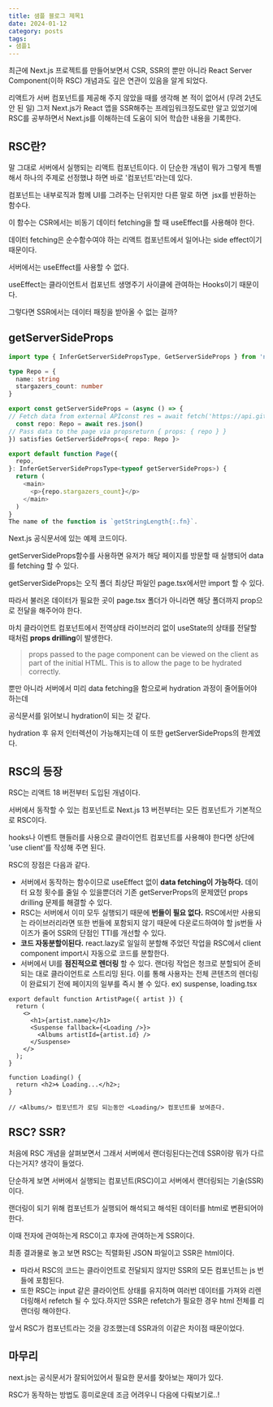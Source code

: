 ```yaml
---
title: 샘플 블로그 제목1
date: 2024-01-12
category: posts
tags: 
- 샘플1
---
```


최근에 Next.js 프로젝트를 만들어보면서 CSR, SSR의 뿐만 아니라 React Server Component(이하 RSC) 개념과도 깊은 연관이 있음을 알게 되었다.

리액트가 서버 컴포넌트를 제공해 주지 않았을 때를 생각해 본 적이 없어서 (무려 2년도 안 된 일) 그저 Next.js가 React 앱을 SSR해주는 프레임워크정도로만 알고 있었기에 RSC를 공부하면서 Next.js를 이해하는데 도움이 되어 학습한 내용을 기록한다.

## **RSC란?**

말 그대로 서버에서 실행되는 리액트 컴포넌트이다. 이 단순한 개념이 뭐가 그렇게 특별해서 하나의 주제로 선정했냐 하면 바로 '컴포넌트'라는데 있다.

컴포넌트는 내부로직과 함께 UI를 그려주는 단위지만 다른 말로 하면  jsx를 반환하는 함수다.

이 함수는 CSR에서는 비동기 데이터 fetching을 할 때 useEffect를 사용해야 한다.

데이터 fetching은 순수함수여야 하는 리액트 컴포넌트에서 일어나는 side effect이기 때문이다.

서버에서는 useEffect를 사용할 수 없다.

useEffect는 클라이언트서 컴포넌트 생명주기 사이클에 관여하는 Hooks이기 때문이다.

그렇다면 SSR에서는 데이터 패칭을 받아올 수 없는 걸까?

## **getServerSideProps**

```tsx:lib/mdx.ts {1-3,4} caption="이것은주석" showLineNumbers
import type { InferGetServerSidePropsType, GetServerSideProps } from 'next'

type Repo = {
  name: string
  stargazers_count: number
}

export const getServerSideProps = (async () => {
// Fetch data from external APIconst res = await fetch('https://api.github.com/repos/vercel/next.js')
  const repo: Repo = await res.json()
// Pass data to the page via propsreturn { props: { repo } }
}) satisfies GetServerSideProps<{ repo: Repo }>

export default function Page({
  repo,
}: InferGetServerSidePropsType<typeof getServerSideProps>) {
  return (
    <main>
      <p>{repo.stargazers_count}</p>
    </main>
  )
}
The name of the function is `getStringLength{:.fn}`.
```

Next.js 공식문서에 있는 예제 코드이다.

getServerSideProps함수를 사용하면 유저가 해당 페이지를 방문할 때 실행되어 data를 fetching 할 수 있다.

getServerSideProps는 오직 폴더 최상단 파일인 page.tsx에서만 import 할 수 있다.

따라서 불러온 데이터가 필요한 곳이 page.tsx 폴더가 아니라면 해당 폴더까지 prop으로 전달을 해주어야 한다.

마치 클라이언트 컴포넌트에서 전역상태 라이브러리 없이 useState의 상태를 전달할 때처럼 **props drilling**이 발생한다.

> props passed to the page component can be viewed on the client as part of the initial HTML. This is to allow the page to be hydrated correctly.
> 

뿐만 아니라 서버에서 미리 data fetching을 함으로써 hydration 과정이 줄어들어야 하는데

공식문서를 읽어보니 hydration이 되는 것 같다.

hydration 후 유저 인터렉션이 가능해지는데 이 또한 getServerSideProps의 한계였다.

## **RSC의 등장**

RSC는 리액트 18 버전부터 도입된 개념이다.

서버에서 동작할 수 있는 컴포넌트로 Next.js 13 버전부터는 모든 컴포넌트가 기본적으로 RSC이다.

hooks나 이벤트 핸들러를 사용으로 클라이언트 컴포넌트를 사용해야 한다면 상단에 'use client'를 작성해 주면 된다.

RSC의 장점은 다음과 같다.

- 서버에서 동작하는 함수이므로 useEffect 없이 **data fetching이 가능하다.** 데이터 요청 횟수를 줄일 수 있을뿐더러 기존 getServerProps의 문제였던 props drilling 문제를 해결할 수 있다.
- RSC는 서버에서 이미 모두 실행되기 때문에 **번들이 필요 없다.** RSC에서만 사용되는 라이브러리라면 또한 번들에 포함되지 않기 때문에 다운로드하여야 할 js번들 사이즈가 줄어 SSR의 단점인 TTI를 개선할 수 있다.
- **코드 자동분할이된다.** react.lazy로 일일히 분할해 주었던 작업을 RSC에서 client component import시 자동으로 코드를 분할한다.
- 서버에서 UI를 **점진적으로 렌더링** 할 수 있다. 랜더링 작업은 청크로 분할되어 준비되는 대로 클라이언트로 스트리밍 된다. 이를 통해 사용자는 전체 콘텐츠의 렌더링이 완료되기 전에 페이지의 일부를 즉시 볼 수 있다. ex) suspense, loading.tsx

```tsx
export default function ArtistPage({ artist }) {
  return (
    <>
      <h1>{artist.name}</h1>
      <Suspense fallback={<Loading />}>
        <Albums artistId={artist.id} />
      </Suspense>
    </>
  );
}

function Loading() {
  return <h2>🌀 Loading...</h2>;
}

// <Albums/> 컴포넌트가 로딩 되는동안 <Loading/> 컴포넌트를 보여준다.
```

## **RSC? SSR?**

처음에 RSC 개념을 살펴보면서 그래서 서버에서 랜더링된다는건데 SSR이랑 뭐가 다르다는거지? 생각이 들었다.

단순하게 보면 서버에서 실행되는 컴포넌트(RSC)이고 서버에서 랜더링되는 기술(SSR)이다.

랜더링이 되기 위해 컴포넌트가 실행되어 해석되고 해석된 데이터를 html로 변환되어야한다.

이때 전자에 관여하는게 RSC이고 후자에 관여하는게 SSR이다.

최종 결과물로 놓고 보면 RSC는 직렬화된 JSON 파일이고 SSR은 html이다.

- 따라서 RSC의 코드는 클라이언트로 전달되지 않지만 SSR의 모든 컴포넌트는 js 번들에 포함된다.
- 또한 RSC는 input 같은 클라이언트 상태를 유지하며 여러번 데이터를 가져와 리렌더링해서 refetch 될 수 있다.하지만 SSR은 refetch가 필요한 경우 html 전체를 리랜더링 해야한다.

앞서 RSC가 컴포넌트라는 것을 강조했는데 SSR과의 이같은 차이점 때문이었다.

## **마무리**

next.js는 공식문서가 잘되어있어서 필요한 문서를 찾아보는 재미가 있다.

RSC가 동작하는 방법도 흥미로운데 조금 어려우니 다음에 다뤄보기로..!
